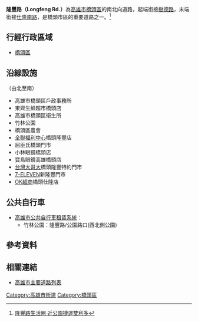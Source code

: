 {{Infobox TwRoad2
|bgcolorh=DARKGREEN
|colorh=white
|code=
|name= 隆豐路
|enname= Longfeng Rd.
|level= 一般道路
|length=
|sec=
|lastext=
|line=
|start= [[白樹路|白樹路]]
|end= [[仕隆路|仕隆路]]
|junc= 
|img=
|cap=
|size=
|left= [[樹德路_(橋頭區)|樹德路]]
|right= [[仕隆南路|仕隆南路]]
|leftlink= 樹德路
|leftdirection= N
|rightlink= 仕隆南路
|rightdirection= S
|SN=
|SNtype=
|SNNum=
|SN2=
|SN2type=
|SN2Num=
|SN3=
|SN3type=
|SN3Num=
}}
'''隆豐路（Longfeng Rd.）'''為[[高雄市|高雄市]][[橋頭區|橋頭區]]的南北向道路，起端銜接[[樹德路_(橋頭區)|樹德路]]，末端銜接[[仕隆南路|仕隆南路]]，是橋頭市區的重要道路之一。<ref>[https://tw.appledaily.com/home/20131026/G26XTYPLGJWN27SVS6ZT6IECLY/ 隆豐路生活圈 近公園捷運雙利多]</ref>
== 行經行政區域 ==
* [[橋頭區|橋頭區]]
== 沿線設施 ==
（由北至南）
* 高雄市橋頭區戶政事務所
* 東齊生鮮超市橋頭店
* 高雄市橋頭區衛生所
* 竹林公園
* 橋頭區農會
* [[全聯福利中心|全聯福利中心]]橋頭隆豐店
* 屈臣氏橋頭門市
* 小林眼鏡橋頭店
* 寶島眼鏡高雄橋頭店
* [[台灣大哥大|台灣大哥大]]橋頭隆豐特約門市
* [[7-ELEVEN|7-ELEVEN]]新隆豐門市
* [[OK超商|OK超商]]橋頭仕隆店
== 公共自行車 ==
* [[高雄市公共自行車租賃系統|高雄市公共自行車租賃系統]]：
** 竹林公園：隆豐路/公園路口(西北側公園)

== 參考資料 ==
{{Reflist}}
== 相關連結 ==
* [[高雄市主要道路列表|高雄市主要道路列表]]

{{高雄市重要道路}}

[[Category:高雄市街道|Category:高雄市街道]]
[[Category:橋頭區|Category:橋頭區]]